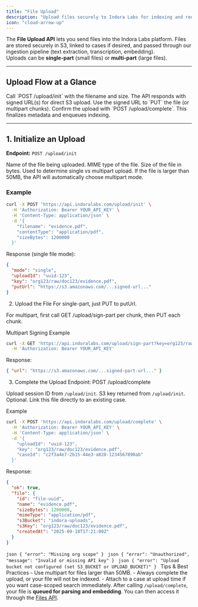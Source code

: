 ```yaml
---
title: "File Upload"
description: "Upload files securely to Indora Labs for indexing and redaction"
icon: "cloud-arrow-up"
---
```


The **File Upload API** lets you send files into the Indora Labs platform. Files are stored securely in S3, linked to cases if desired, and passed through our ingestion pipeline (text extraction, transcription, embedding).  
Uploads can be **single-part** (small files) or **multi-part** (large files).

---

## Upload Flow at a Glance

<Steps>
<Step title="Init upload">
Call `POST /upload/init` with the filename and size. The API responds with signed URL(s) for direct S3 upload.
</Step>

<Step title="Upload file">
Use the signed URL to `PUT` the file (or multipart chunks).
</Step>

<Step title="Complete upload">
Confirm the upload with `POST /upload/complete`. This finalizes metadata and enqueues indexing.
</Step>
</Steps>

---

## 1. Initialize an Upload

**Endpoint:** `POST /upload/init`

<ParamField body="filename" type="string" required>
Name of the file being uploaded.
</ParamField>

<ParamField body="contentType" type="string">
MIME type of the file.
</ParamField>

<ParamField body="sizeBytes" type="integer">
Size of the file in bytes. Used to determine single vs multipart upload.
</ParamField>

<Tip>
If the file is larger than 50MB, the API will automatically choose multipart mode.
</Tip>

### Example

```bash cURL
curl -X POST 'https://api.indoralabs.com/upload/init' \
  -H 'Authorization: Bearer YOUR_API_KEY' \
  -H 'Content-Type: application/json' \
  -d '{
    "filename": "evidence.pdf",
    "contentType": "application/pdf",
    "sizeBytes": 1200000
  }'
```

Response (single file mode):
``` json
{
  "mode": "single",
  "uploadId": "uuid-123",
  "key": "org123/raw/doc123/evidence.pdf",
  "putUrl": "https://s3.amazonaws.com/...signed-url..."
}
```

2. Upload the File
For single-part, just PUT to putUrl.

For multipart, first call GET /upload/sign-part per chunk, then PUT each chunk.

Multipart Signing Example
```bash cURL
curl -X GET 'https://api.indoralabs.com/upload/sign-part?key=org123/raw/doc123/large.mp4&uploadIdS3=abcd1234&partNumber=1' \
  -H 'Authorization: Bearer YOUR_API_KEY'
```

Response:
``` JSON
{ "url": "https://s3.amazonaws.com/...signed-part-url..." }
```

3. Complete the Upload
Endpoint: POST /upload/complete

<ParamField body="uploadId" type="string (UUID)" required> Upload session ID from `/upload/init`. </ParamField> <ParamField body="key" type="string" required> S3 key returned from `/upload/init`. </ParamField> <ParamField body="caseId" type="string (UUID)"> Optional. Link this file directly to an existing case. </ParamField>

Example
```bash cURL
curl -X POST 'https://api.indoralabs.com/upload/complete' \
  -H 'Authorization: Bearer YOUR_API_KEY' \
  -H 'Content-Type: application/json' \
  -d '{
    "uploadId": "uuid-123",
    "key": "org123/raw/doc123/evidence.pdf",
    "caseId": "c2f3a4e7-2b15-44e3-a820-1234567890ab"
  }'
```

Response:
``` JSON
{
  "ok": true,
  "file": {
    "id": "file-uuid",
    "name": "evidence.pdf",
    "sizeBytes": 1200000,
    "mimeType": "application/pdf",
    "s3Bucket": "indora-uploads",
    "s3Key": "org123/raw/doc123/evidence.pdf",
    "createdAt": "2025-09-18T17:21:00Z"
  }
}
````

<AccordionGroup> <Accordion title="400 Bad Request"> ```json { "error": "Missing org scope" } ``` </Accordion> <Accordion title="401 Unauthorized"> ```json { "error": "Unauthorized", "message": "Invalid or missing API key" } ``` </Accordion> <Accordion title="500 Upload bucket not configured"> ```json { "error": "Upload bucket not configured (set S3_BUCKET or UPLOAD_BUCKET)" } ``` </Accordion> </AccordionGroup>
Tips & Best Practices
<Info> - Use multipart for files larger than 50MB. - Always complete the upload, or your file will not be indexed. - Attach to a case at upload time if you want case-scoped search immediately. </Info> <Check> After calling `/upload/complete`, your file is **queued for parsing and embedding**. You can then access it through the [Files API](/files). </Check>